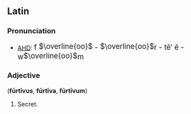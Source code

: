 ==Latin==
===Pronunciation===
*[[AHD]]: <big> f <font style="vertical-align:+9%"><math> \overline{oo} </math></font> - <font style="vertical-align:+9%"><math> \overline{oo} </math></font>r - t&#275;&prime; &#275; - w<font style="vertical-align:+9%"><math>\overline{oo}</math></font>m </big>

===Adjective===
('''f&#363;rt&#299;vus''', '''f&#363;rt&#299;va''', '''f&#363;rt&#299;vum''')
# Secret.